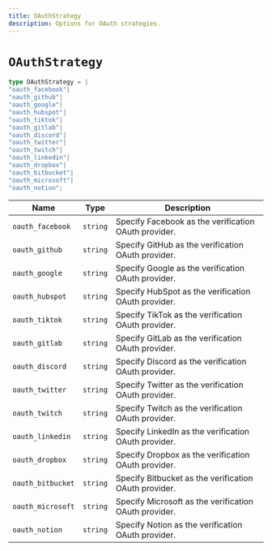 ```yaml
---
title: OAuthStrategy
description: Options for OAuth strategies.
---
```


# `OAuthStrategy`

```typescript
type OAuthStrategy = |
"oauth_facebook"|
"oauth_github"|
"oauth_google"|
"oauth_hubspot"|
"oauth_tiktok"|
"oauth_gitlab"|
"oauth_discord"|
"oauth_twitter"|
"oauth_twitch"|
"oauth_linkedin"|
"oauth_dropbox"|
"oauth_bitbucket"|
"oauth_microsoft"|
"oauth_notion";
```

| Name | Type | Description |
| --- | --- | --- |
| `oauth_facebook` | `string` | Specify Facebook as the verification OAuth provider. |
| `oauth_github` | `string` | Specify GitHub as the verification OAuth provider. |
| `oauth_google` | `string` | Specify Google as the verification OAuth provider. |
| `oauth_hubspot` | `string` | Specify HubSpot as the verification OAuth provider. |
| `oauth_tiktok` | `string` | Specify TikTok as the verification OAuth provider. |
| `oauth_gitlab` | `string` | Specify GitLab as the verification OAuth provider. |
| `oauth_discord` | `string` | Specify Discord as the verification OAuth provider. |
| `oauth_twitter` | `string` | Specify Twitter as the verification OAuth provider. |
| `oauth_twitch` | `string` | Specify Twitch as the verification OAuth provider. |
| `oauth_linkedin` | `string` | Specify LinkedIn as the verification OAuth provider. |
| `oauth_dropbox` | `string` | Specify Dropbox as the verification OAuth provider. |
| `oauth_bitbucket` | `string` | Specify Bitbucket as the verification OAuth provider. |
| `oauth_microsoft` | `string` | Specify Microsoft as the verification OAuth provider. |
| `oauth_notion` | `string` | Specify Notion as the verification OAuth provider. |